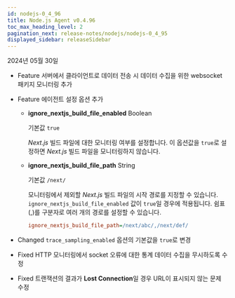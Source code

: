 ```yaml
---
id: nodejs-0_4_96
title: Node.js Agent v0.4.96
toc_max_heading_level: 2
pagination_next: release-notes/nodejs/nodejs-0_4_95
displayed_sidebar: releaseSidebar
---
```


2024년 05월 30일

- <Status>Feature</Status> 서버에서 클라이언트로 데이터 전송 시 데이터 수집을 위한 websocket 패키지 모니터링 추가

- <Status>Feature</Status> 에이전트 설정 옵션 추가

  - **ignore_nextjs_build_file_enabled** <span class='type'>Boolean</span>

    기본값 `true`

    *Next.js* 빌드 파일에 대한 모니터링 여부를 설정합니다. 이 옵션값을 `true`로 설정하면 *Next.js* 빌드 파일을 모니터링하지 않습니다.

  - **ignore_nextjs_build_file_path** <span class='type'>String</span>

    기본값 `/next/`
    
    모니터링에서 제외할 *Next.js* 빌드 파일의 시작 경로를 지정할 수 있습니다. `ignore_nextjs_build_file_enabled` 값이 `true`일 경우에 적용됩니다. 쉼표(,)를 구분자로 여러 개의 경로를 설정할 수 있습니다.

    ```ini title="whatap.conf"
    ignore_nextjs_build_file_path=/next/abc/,/next/def/
    ```

- <Status>Changed</Status> `trace_sampling_enabled` 옵션의 기본값을 `true`로 변경

- <Status>Fixed</Status> HTTP 모니터링에서 socket 오류에 대한 통계 데이터 수집을 무시하도록 수정

- <Status>Fixed</Status> 트랜잭션의 결과가 <b>Lost Connection</b>일 경우 URL이 표시되지 않는 문제 수정


<DownloadNode ver="0.4.96" />
